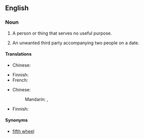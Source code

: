 ==English==

===Noun===
{{en-noun|head=[[third]] [[wheel]]}}

# {{context|idiomatic}} A person or thing that serves no useful purpose.
# {{context|idiomatic}} An unwanted third party accompanying two people on a date.

====Translations====
{{trans-top|person or thing that serves no useful purpose}}
* Chinese:
*: {{trreq|cmn}}
{{trans-mid}}
* Finnish: {{t-|fi|painolasti}}
* French: {{t-|fr|troisième roue|f}}
{{trans-bottom}}

{{trans-top|unwanted third party accompanying two people on a date}}
* Chinese:
*: Mandarin: {{t|cmn|電燈泡|sc=Hani}}, {{t|cmn|电灯泡|tr=diàndēngpào|sc=Hani}}
{{trans-mid}}
* Finnish: {{t-|fi|kolmas pyörä}}
{{trans-bottom}}

====Synonyms====
* [[fifth wheel]]